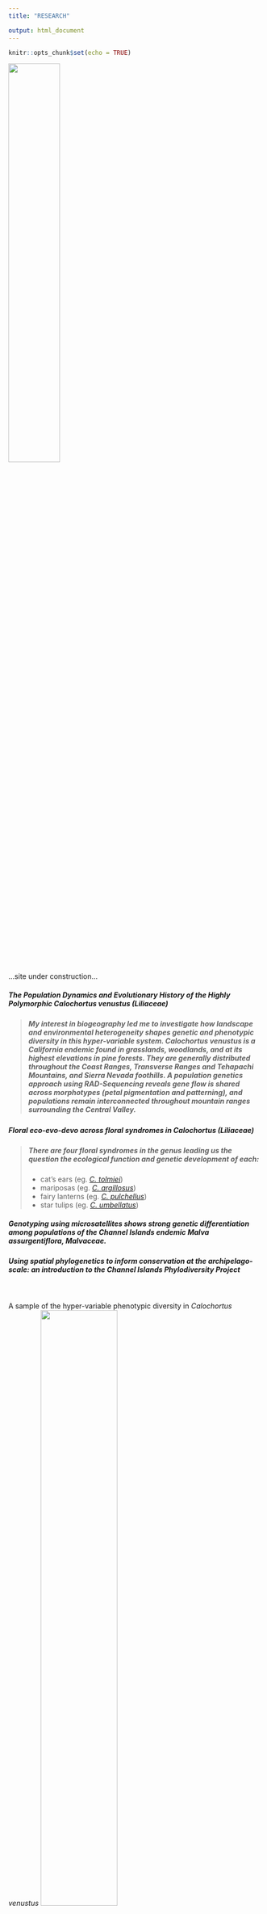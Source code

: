 ```yaml
---
title: "RESEARCH"

output: html_document
---
```


```r
knitr::opts_chunk$set(echo = TRUE)
```
<img src="IMG_20190616_121625.jpg" height="45%" width="45%">

<br>

 ...site under construction...

##### The Population Dynamics and Evolutionary History of the Highly Polymorphic <i>Calochortus venustus</i> (Liliaceae)  
> ##### My interest in biogeography led me to investigate how landscape and environmental heterogeneity shapes genetic and phenotypic diversity in this hyper-variable system. *Calochortus venustus* is a California endemic found in grasslands, woodlands, and at its highest elevations in pine forests. They are generally distributed throughout the Coast Ranges, Transverse Ranges and Tehapachi Mountains, and Sierra Nevada foothills. A population genetics approach using RAD-Sequencing reveals gene flow is shared across morphotypes (petal pigmentation and patterning), and populations remain interconnected throughout mountain ranges surrounding the Central Valley.

##### Floral eco-evo-devo across floral syndromes in *Calochortus* (Liliaceae)
> ##### There are four floral syndromes in the genus leading us the question the ecological function and genetic development of each:
> + cat's ears (eg. [*C. tolmiei*](https://www.google.com/url?sa=t&rct=j&q=&esrc=s&source=web&cd=&cad=rja&uact=8&ved=2ahUKEwj0qsPXhfnsAhUcq3IEHVaUCAAQFjAAegQIAxAC&url=https%3A%2F%2Fwww.calflora.org%2Fcgi-bin%2Fspecies_query.cgi%3Fwhere-calrecnum%3D1310&usg=AOvVaw2ljvJ4tPu8KFphriY2gCku))
> + mariposas (eg. [*C. argillosus*](https://www.google.com/url?sa=t&rct=j&q=&esrc=s&source=web&cd=&cad=rja&uact=8&ved=2ahUKEwjP6MP9hvnsAhXlmHIEHezyCyIQFjAAegQIAxAC&url=https%3A%2F%2Fwww.calflora.org%2Fcgi-bin%2Fspecies_query.cgi%3Fwhere-calrecnum%3D1268&usg=AOvVaw1diuqnNmPb2NifdoTYlBuN))
> + fairy lanterns (eg. [*C. pulchellus*](https://www.google.com/url?sa=t&rct=j&q=&esrc=s&source=web&cd=&cad=rja&uact=8&ved=2ahUKEwiuwfbahvnsAhX2kHIEHYA3DUQQFjAAegQIBhAC&url=https%3A%2F%2Fwww.calflora.org%2Fcgi-bin%2Fspecies_query.cgi%3Fwhere-calrecnum%3D1303&usg=AOvVaw2QBlS14i0aU7FA141dy843))
> + star tulips (eg. [*C. umbellatus*](https://www.google.com/url?sa=t&rct=j&q=&esrc=s&source=web&cd=&cad=rja&uact=8&ved=2ahUKEwiqqqKUh_nsAhXtlnIEHRFBCHsQFjAAegQIBhAC&url=https%3A%2F%2Fwww.calflora.org%2Fcgi-bin%2Fspecies_query.cgi%3Fwhere-taxon%3DCalochortus%2Bumbellatus&usg=AOvVaw3GjaZMJSXjlN0XoH3Of28k))

##### Genotyping using microsatellites shows strong genetic differentiation among populations of the Channel Islands endemic Malva assurgentiflora, Malvaceae.

##### Using spatial phylogenetics to inform conservation at the archipelago-scale: an introduction to the Channel Islands Phylodiversity Project

<br>

A sample of the hyper-variable phenotypic diversity in *Calochortus venustus*
<img src= "Cven_diversity_original.png" height="55%" width="55%">